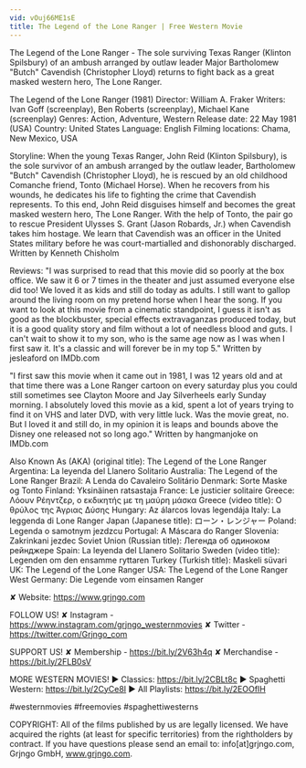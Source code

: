 ```yaml
---
vid: vOuj66ME1sE
title: The Legend of the Lone Ranger | Free Western Movie
---
```


The Legend of the Lone Ranger - The sole surviving Texas Ranger (Klinton Spilsbury) of an ambush arranged by outlaw leader Major Bartholomew "Butch" Cavendish (Christopher Lloyd) returns to fight back as a great masked western hero, The Lone Ranger.

The Legend of the Lone Ranger (1981)
Director: William A. Fraker
Writers: Ivan Goff (screenplay), Ben Roberts (screenplay), Michael Kane (screenplay)
Genres: Action, Adventure, Western
Release date: 22 May 1981 (USA)
Country: United States
Language: English
Filming locations: Chama, New Mexico, USA

Storyline:
When the young Texas Ranger, John Reid (Klinton Spilsbury), is the sole survivor of an ambush arranged by the outlaw leader, Bartholomew "Butch" Cavendish (Christopher Lloyd), he is rescued by an old childhood Comanche friend, Tonto (Michael Horse). When he recovers from his wounds, he dedicates his life to fighting the crime that Cavendish represents. To this end, John Reid disguises himself and becomes the great masked western hero, The Lone Ranger. With the help of Tonto, the pair go to rescue President Ulysses S. Grant (Jason Robards, Jr.) when Cavendish takes him hostage. We learn that Cavendish was an officer in the United States military before he was court-martialled and dishonorably discharged. Written by Kenneth Chisholm 

Reviews:
"I was surprised to read that this movie did so poorly at the box office. We saw it 6 or 7 times in the theater and just assumed everyone else did too! We loved it as kids and still do today as adults. I still want to gallop around the living room on my pretend horse when I hear the song. If you want to look at this movie from a cinematic standpoint, I guess it isn't as good as the blockbuster, special effects extravaganzas produced today, but it is a good quality story and film without a lot of needless blood and guts. I can't wait to show it to my son, who is the same age now as I was when I first saw it. It's a classic and will forever be in my top 5." Written by jesleaford on IMDb.com

"I first saw this movie when it came out in 1981, I was 12 years old and at that time there was a Lone Ranger cartoon on every saturday plus you could still sometimes see Clayton Moore and Jay Silverheels early Sunday morning. I absolutely loved this movie as a kid, spent a lot of years trying to find it on VHS and later DVD, with very little luck. Was the movie great, no. But I loved it and still do, in my opinion it is leaps and bounds above the Disney one released not so long ago." Written by hangmanjoke on IMDb.com

Also Known As (AKA)
(original title): The Legend of the Lone Ranger
Argentina: La leyenda del Llanero Solitario
Australia: The Legend of the Lone Ranger
Brazil: A Lenda do Cavaleiro Solitário
Denmark: Sorte Maske og Tonto
Finland: Yksinäinen ratsastaja
France: Le justicier solitaire
Greece: Λόουν Ρέηντζερ, ο εκδικητής με τη μαύρη μάσκα
Greece (video title): Ο θρύλος της Άγριας Δύσης
Hungary: Az álarcos lovas legendája
Italy: La leggenda di Lone Ranger
Japan (Japanese title): ローン・レンジャー
Poland: Legenda o samotnym jezdzcu
Portugal: A Máscara do Ranger
Slovenia: Zakrinkani jezdec
Soviet Union (Russian title): Легенда об одиноком рейнджере
Spain: La leyenda del Llanero Solitario
Sweden (video title): Legenden om den ensamme ryttaren
Turkey (Turkish title): Maskeli süvari
UK: The Legend of the Lone Ranger
USA: The Legend of the Lone Ranger
West Germany: Die Legende vom einsamen Ranger

✘ Website: https://www.grjngo.com

FOLLOW US!
✘ Instagram - https://www.instagram.com/grjngo_westernmovies
✘ Twitter - https://twitter.com/Grjngo_com

SUPPORT US!
✘ Membership - https://bit.ly/2V63h4q
✘ Merchandise - https://bit.ly/2FLB0sV

MORE WESTERN MOVIES! 
► Classics: https://bit.ly/2CBLt8c 
► Spaghetti Western: https://bit.ly/2CyCe8I 
► All Playlists: https://bit.ly/2EOOfIH 

#westernmovies #freemovies #spaghettiwesterns

COPYRIGHT: All of the films published by us are legally licensed. We have acquired the rights (at least for specific territories) from the rightholders by contract. If you have questions please send an email to: info[at]grjngo.com, Grjngo GmbH, www.grjngo.com.